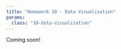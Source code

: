 ```yaml
---
title: "Homework 10 - Data Visualization"
params:
  class: "10-data-visualization"
---
```


Coming soon!

